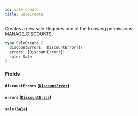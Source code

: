 ```yaml
---
id: sale-create
title: SaleCreate
---
```



Creates a new sale. Requires one of the following permissions: MANAGE_DISCOUNTS.

```graphql
type SaleCreate {
  discountErrors: [DiscountError!]!
  errors: [DiscountError!]!
  sale: Sale
}
```


### Fields

#### `discountErrors` ([`DiscountError`](../../../developer/api-reference/objects/discount-error))




#### `errors` ([`DiscountError`](../../../developer/api-reference/objects/discount-error))




#### `sale` ([`Sale`](../../../developer/api-reference/objects/sale))






